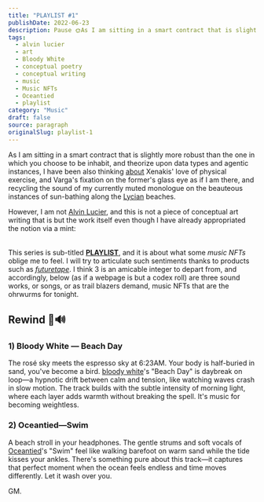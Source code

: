 ```yaml
---
title: "PLAYLIST #1"
publishDate: 2022-06-23
description: Pause 🌞As I am sitting in a smart contract that is slightly more robust than the one in which you choose to be inhabit, and theorize upon data types......
tags:
  - alvin lucier
  - art
  - Bloody White
  - conceptual poetry
  - conceptual writing
  - music
  - Music NFTs
  - Oceantied
  - playlist
category: "Music"
draft: false
source: paragraph
originalSlug: playlist-1
---
```



As I am sitting in a smart contract that is slightly more robust than the one in which you choose to be inhabit, and theorize upon data types and agentic instances, I have been also thinking [about](https://www.amazon.com/Conversations-Iannis-Xenakis-Various-Varga/dp/0571179592) Xenakis' love of physical exercise, and Varga's fixation on the former's glass eye as if I am there, and recycling the sound of my currently muted monologue on the beauteous instances of sun-bathing along the [Lycian](https://media.istockphoto.com/photos/aereal-view-of-an-untouched-patara-beach-in-antalyaturkey-picture-id1282840953?k=20&m=1282840953&s=612x612&w=0&h=0LTQpld76AMoroT5CDca4zID2BY1bxUDY02xR61zAJk=) beaches.

However, I am not [Alvin Lucier](https://www.documenta14.de/en/artists/5877/alvin-lucier), and this is not a piece of conceptual art writing that is but the work itself even though I have already appropriated the notion via a mint:

<div style="text-align: center; margin: 2rem 0;">

<NFTEmbed 
  url="https://opensea.io/item/base/0x706f5d9fe19d8f137cef179e56ed1ef466e5b715/1" 
  title="i am sitting in a smart contract"
  creator="gokhanturhan"
  image="/images/i-am-sitting-in-a-smart-contract.png"
  description="A conceptual art piece exploring the intersection of text and blockchain technology"
/>

</div>

This series is sub-titled **[PLAYLIST](/tags/playlist/)**, and it is about what some *music NFTs* oblige me to feel. I will try to articulate such sentiments thanks to products such as [*futuretape*](https://futuretape.xyz/). I think 3 is an amicable integer to depart from, and accordingly, below (as if a webpage is but a codex roll) are three sound works, or songs, or as trail blazers demand, music NFTs that are the ohrwurms for tonight.

## Rewind 🌴🔊

### 1) Bloody White — Beach Day

The rosé sky meets the espresso sky at 6:23AM. Your body is half-buried in sand, you've become a bird. [bloody white](https://twitter.com/bloodwhite_)'s "Beach Day" is daybreak on loop—a hypnotic drift between calm and tension, like watching waves crash in slow motion. The track builds with the subtle intensity of morning light, where each layer adds warmth without breaking the spell. It's music for becoming weightless.

<MusicLink 
  url="https://beta.catalog.works/bloodywhite/beach-day" 
  artist="Bloody White" 
  title="Beach Day" 
/>

### 2) Oceantied—Swim

A beach stroll in your headphones. The gentle strums and soft vocals of [Oceantied](https://twitter.com/oceantiedmusic)'s "Swim" feel like walking barefoot on warm sand while the tide kisses your ankles. There's something pure about this track—it captures that perfect moment when the ocean feels endless and time moves differently. Let it wash over you.

<MusicLink 
  url="https://beta.catalog.works/oceantiedmusic/swim" 
  artist="Oceantied" 
  title="Swim" 
/>

GM.